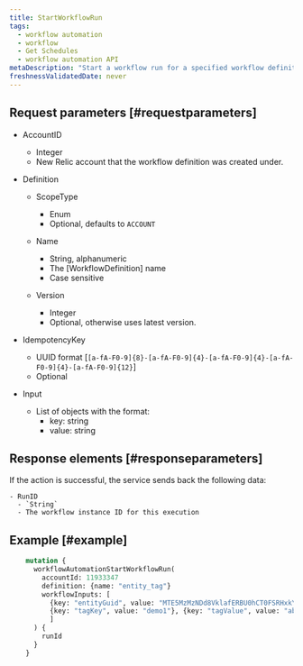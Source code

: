 ```yaml
---
title: StartWorkflowRun
tags:
  - workflow automation
  - workflow
  - Get Schedules
  - workflow automation API
metaDescription: "Start a workflow run for a specified workflow definition."
freshnessValidatedDate: never
---
```


## Request parameters [#requestparameters]

  - AccountID
    - Integer
    - New Relic account that the workflow definition was created under.

  - Definition
    - ScopeType
      - Enum
      - Optional, defaults to `ACCOUNT`

    - Name
      - String, alphanumeric
      - The [WorkflowDefinition] name
      - Case sensitive

    - Version
      - Integer
      - Optional, otherwise uses latest version.
    
  - IdempotencyKey
    - UUID format [`[a-fA-F0-9]{8}-[a-fA-F0-9]{4}-[a-fA-F0-9]{4}-[a-fA-F0-9]{4}-[a-fA-F0-9]{12}`]
    - Optional
  
  - Input
    - List of objects with the format:
      - key: string
      - value: string

## Response elements [#responseparameters]

  If the action is successful, the service sends back the following data:

    - RunID
      - `String`
      - The workflow instance ID for this execution

## Example [#example]

```graphql
    mutation {
      workflowAutomationStartWorkflowRun(
        accountId: 11933347
        definition: {name: "entity_tag"}
        workflowInputs: [
          {key: "entityGuid", value: "MTE5MzMzNDd8VklafERBU0hCT0FSRHxkYToxMDQ4NzI"}, 
          {key: "tagKey", value: "demo1"}, {key: "tagValue", value: "abc"}
          ]
      ) {
        runId
      }
    }
```